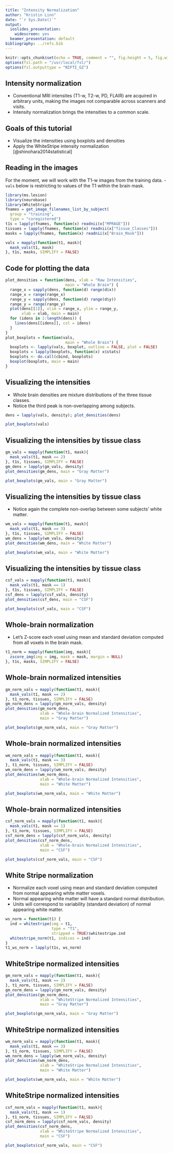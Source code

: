 ```yaml
---
title: "Intensity Normalization"
author: "Kristin Linn"
date: "`r Sys.Date()`"
output:
  ioslides_presentation:
    widescreen: yes
  beamer_presentation: default    
bibliography: ../refs.bib      
---
```


```r
knitr::opts_chunk$set(echo = TRUE, comment = "", fig.height = 5, fig.width = 5)
options(fsl.path = "/usr/local/fsl/")
options(fsl.outputtype = "NIFTI_GZ")
```

## Intensity normalization
- Conventional MRI intensites (T1-w, T2-w, PD, FLAIR) are acquired in arbitrary units, making the images not comparable across scanners and visits. 
- Intensity normalization brings the intensities to a common scale.


## Goals of this tutorial
- Visualize the intensities using boxplots and densities
- Apply the WhiteStripe intensity normalization [@shinohara2014statistical]


## Reading in the images
For the moment, we will work with the T1-w images from the training data.
- `vals` below is restricting to values of the T1 within the brain mask.

```r
library(ms.lesion)
library(neurobase)
library(WhiteStripe)
fnames = get_image_filenames_list_by_subject(
  group = "training", 
  type = "coregistered")
t1s = lapply(fnames, function(x) readnii(x["MPRAGE"]))
tissues = lapply(fnames, function(x) readnii(x["Tissue_Classes"]))
masks = lapply(fnames, function(x) readnii(x["Brain_Mask"]))

vals = mapply(function(t1, mask){
  mask_vals(t1, mask)
}, t1s, masks, SIMPLIFY = FALSE)
```

## Code for plotting the data
```r
plot_densities = function(dens, xlab = "Raw Intensities", 
                          main = "Whole Brain") {
  range_x = sapply(dens, function(d) range(d$x))
  range_x = range(range_x)
  range_y = sapply(dens, function(d) range(d$y))
  range_y = range(range_y)
  plot(dens[[1]], xlim = range_x, ylim = range_y, 
       xlab = xlab, main = main)
  for (idens in 2:length(dens)) {
    lines(dens[[idens]], col = idens)
  }
}
plot_boxplots = function(vals, 
                          main = "Whole Brain") {
  boxplots <- lapply(vals, boxplot, outline = FALSE, plot = FALSE)
  boxplots = lapply(boxplots, function(x) x$stats)
  boxplots <- do.call(cbind, boxplots)
  boxplot(boxplots, main = main)
}
```

## Visualizing the intensities 
<div class="columns-2">
- Whole brain densities are mixture distributions of the three tissue classes.
- Notice the third peak is non-overlapping among subjects.
</div>
<div>
```r
dens = lapply(vals, density); plot_densities(dens)
```
</div>

<div class="columns-2">
```r
plot_boxplots(vals)
```
</div>

## Visualizing the intensities by tissue class

<div class="columns-2">
```r
gm_vals = mapply(function(t1, mask){
  mask_vals(t1, mask == 2)
}, t1s, tissues, SIMPLIFY = FALSE)
gm_dens = lapply(gm_vals, density)
plot_densities(gm_dens, main = "Gray Matter")
```

```r
plot_boxplots(gm_vals, main = "Gray Matter")
```
</div>

## Visualizing the intensities by tissue class
- Notice again the complete non-overlap between some subjects' white matter.

<div class="columns-2">

```r
wm_vals = mapply(function(t1, mask){
  mask_vals(t1, mask == 3)
}, t1s, tissues, SIMPLIFY = FALSE)
wm_dens = lapply(wm_vals, density)
plot_densities(wm_dens, main = "White Matter")
```

```r
plot_boxplots(wm_vals, main = "White Matter")
```
</div>

## Visualizing the intensities by tissue class
<div class="columns-2">

```r
csf_vals = mapply(function(t1, mask){
  mask_vals(t1, mask == 1)
}, t1s, tissues, SIMPLIFY = FALSE)
csf_dens = lapply(csf_vals, density)
plot_densities(csf_dens, main = "CSF")
```

```r
plot_boxplots(csf_vals, main = "CSF")
```
</div>

## Whole-brain normalization
- Let's Z-score each voxel using mean and standard deviation computed from all voxels in the brain mask.
```r
t1_norm = mapply(function(img, mask){
  zscore_img(img = img, mask = mask, margin = NULL)
}, t1s, masks, SIMPLIFY = FALSE)
```

## Whole-brain normalized intensities

<div class="columns-2">
```r
gm_norm_vals = mapply(function(t1, mask){
  mask_vals(t1, mask == 2)
}, t1_norm, tissues, SIMPLIFY = FALSE)
gm_norm_dens = lapply(gm_norm_vals, density)
plot_densities(gm_norm_dens, 
               xlab = "Whole-brain Normalized Intensities", 
               main = "Gray Matter")
```

```r
plot_boxplots(gm_norm_vals, main = "Gray Matter")
```
</div>


## Whole-brain normalized intensities

<div class="columns-2">

```r
wm_norm_vals = mapply(function(t1, mask){
  mask_vals(t1, mask == 3)
}, t1_norm, tissues, SIMPLIFY = FALSE)
wm_norm_dens = lapply(wm_norm_vals, density)
plot_densities(wm_norm_dens, 
               xlab = "Whole-brain Normalized Intensities", 
               main = "White Matter")
```
</div>

<div>
```r
plot_boxplots(wm_norm_vals, main = "White Matter")
```
</div>

## Whole-brain normalized intensities
<div class="columns-2">

```r
csf_norm_vals = mapply(function(t1, mask){
  mask_vals(t1, mask == 1)
}, t1_norm, tissues, SIMPLIFY = FALSE)
csf_norm_dens = lapply(csf_norm_vals, density)
plot_densities(csf_norm_dens, 
               xlab = "Whole-brain Normalized Intensities", 
               main = "CSF")
```

```r
plot_boxplots(csf_norm_vals, main = "CSF")
```
</div>

## White Stripe normalization
- Normalize each voxel using mean and standard deviation computed from normal appearing white matter voxels.
- Normal appearing white matter will have a standard normal distribution.
- Units will correspond to variability (standard deviation) of normal appearing white matter.

```r
ws_norm = function(t1) {
  ind = whitestripe(img = t1,
                    type = "T1", 
                    stripped = TRUE)$whitestripe.ind
  whitestripe_norm(t1, indices = ind)
}
t1_ws_norm = lapply(t1s, ws_norm)
```

## WhiteStripe normalized intensities

<div class="columns-2">
```r
gm_norm_vals = mapply(function(t1, mask){
  mask_vals(t1, mask == 2)
}, t1_norm, tissues, SIMPLIFY = FALSE)
gm_norm_dens = lapply(gm_norm_vals, density)
plot_densities(gm_norm_dens, 
               xlab = "WhiteStripe Normalized Intensities", 
               main = "Gray Matter")
```

```r
plot_boxplots(gm_norm_vals, main = "Gray Matter")
```
</div>

## WhiteStripe normalized intensities

<div class="columns-2">

```r
wm_norm_vals = mapply(function(t1, mask){
  mask_vals(t1, mask == 3)
}, t1_norm, tissues, SIMPLIFY = FALSE)
wm_norm_dens = lapply(wm_norm_vals, density)
plot_densities(wm_norm_dens, 
               xlab = "WhiteStripe Normalized Intensities", 
               main = "White Matter")
```

```r
plot_boxplots(wm_norm_vals, main = "White Matter")
```
</div>


## WhiteStripe normalized intensities

<div class="columns-2">
```r
csf_norm_vals = mapply(function(t1, mask){
  mask_vals(t1, mask == 1)
}, t1_norm, tissues, SIMPLIFY = FALSE)
csf_norm_dens = lapply(csf_norm_vals, density)
plot_densities(csf_norm_dens, 
               xlab = "WhiteStripe Normalized Intensities", 
               main = "CSF")
```

```r
plot_boxplots(csf_norm_vals, main = "CSF")
```
</div>


<!-- ## Intensity normalization with RAVEL -->

<!-- - WhiteStripe is great, it normalized the WM intensities across samples -->
<!-- - Grey matter (GM) and cerebrospinal fluid (CSF) intensites are still not comparable -->
<!-- - RAVEL extends WhiteStripe to make intensites comparable across subjects for all tissues -->









